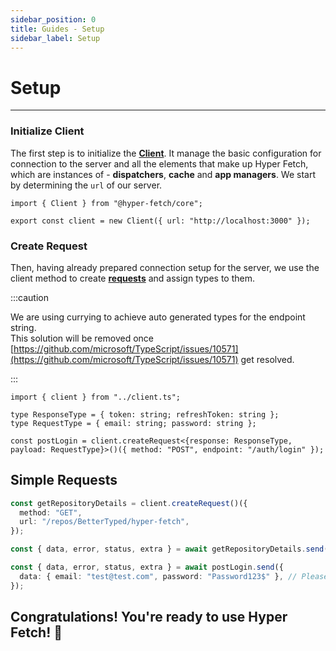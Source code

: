 ```yaml
---
sidebar_position: 0
title: Guides - Setup
sidebar_label: Setup
---
```


# Setup

---

### Initialize Client

The first step is to initialize the **[Client](/documentation/02-core/client.mdx)**. It manage the basic configuration
for connection to the server and all the elements that make up Hyper Fetch, which are instances of - **dispatchers**,
**cache** and **app managers**. We start by determining the `url` of our server.

```tsx title="/src/server/client.ts"
import { Client } from "@hyper-fetch/core";

export const client = new Client({ url: "http://localhost:3000" });
```

### Create Request

Then, having already prepared connection setup for the server, we use the client method to create
**[requests](/documentation/02-core/request.mdx)** and assign types to them.

:::caution

We are using currying to achieve auto generated types for the endpoint string. <br /> This solution will be removed once
[https://github.com/microsoft/TypeScript/issues/10571](https://github.com/microsoft/TypeScript/issues/10571) get
resolved.

:::

```tsx title="/src/server/auth/auth.ts"
import { client } from "../client.ts";

type ResponseType = { token: string; refreshToken: string };
type RequestType = { email: string; password: string };

const postLogin = client.createRequest<{response: ResponseType, payload: RequestType}>()({ method: "POST", endpoint: "/auth/login" });
```

## Simple Requests

```ts
const getRepositoryDetails = client.createRequest()({
  method: "GET",
  url: "/repos/BetterTyped/hyper-fetch",
});

const { data, error, status, extra } = await getRepositoryDetails.send();

const { data, error, status, extra } = await postLogin.send({
  data: { email: "test@test.com", password: "Password123$" }, // Please, do not use this password ;)
});
```

## Congratulations! You're ready to use **Hyper Fetch**! 🎊
